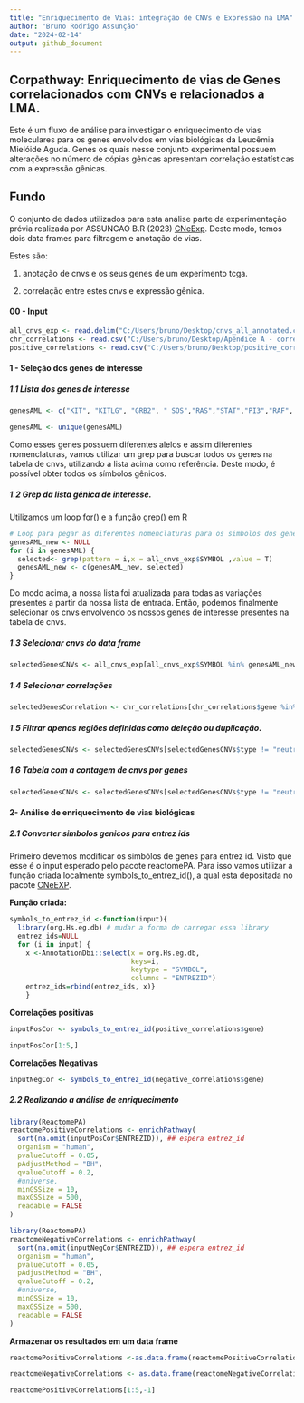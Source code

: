 ```yaml
---
title: "Enriquecimento de Vias: integração de CNVs e Expressão na LMA"
author: "Bruno Rodrigo Assunção"
date: "2024-02-14"
output: github_document
---
```


## Corpathway: Enriquecimento de vias de Genes correlacionados com CNVs e relacionados a LMA.

Este é um fluxo de análise para investigar o enriquecimento de vias moleculares para os genes envolvidos em vias biológicas da Leucêmia Mielóide Aguda. Genes os quais nesse conjunto experimental possuem alterações no número de cópias gênicas apresentam correlação estatísticas com a expressão gênicas.

## Fundo

O conjunto de dados utilizados para esta análise parte da experimentação prévia realizada por ASSUNCAO B.R (2023) [CNeExp](https://rpubs.com/Brunor/1149286 "CNeExp"). Deste modo, temos dois data frames para filtragem e anotação de vias.

Estes são:

1.  anotação de cnvs e os seus genes de um experimento tcga.

2.  correlação entre estes cnvs e expressão gênica.

#### **00 - Input**

```r
all_cnvs_exp <- read.delim("C:/Users/bruno/Desktop/cnvs_all_annotated.csv")
chr_correlations <- read.csv("C:/Users/bruno/Desktop/Apêndice A - correlação de spearman entre segmentação (CNVs) expressão de rna (RNASeq).csv")
positive_correlations <- read.csv("C:/Users/bruno/Desktop/positive_correlations.csv")
```

#### 1 - Seleção dos genes de interesse

##### 1.1 Lista dos genes de interesse

```r
genesAML <- c("KIT", "KITLG", "GRB2", " SOS","RAS","STAT","PI3","RAF", "JAK","PIP","PKB","MTOR","MEK","MAPK","IKK","BAD","ERK","p7026k","PIM","EBP", "CEBP","PU", "RUNX1", "ETO", "PML","TRIM", "MYL", "PML", "RAR","CSF","GMCSF","PER2","CSF","CD14","CD64","CYC","MYC","DUSP","PPAR","TCF","JUP")

genesAML <- unique(genesAML)
```

Como esses genes possuem diferentes alelos e assim diferentes nomenclaturas, vamos utilizar um grep para buscar todos os genes na tabela de cnvs, utilizando a lista acima como referência. Deste modo, é possível obter todos os símbolos gênicos.

##### 1.2 Grep da lista gênica de interesse.

Utilizamos um loop for() e a função grep() em R

```r
# Loop para pegar as diferentes nomenclaturas para os simbolos dos genes no df
genesAML_new <- NULL
for (i in genesAML) {
  selected<- grep(pattern = i,x = all_cnvs_exp$SYMBOL ,value = T)
  genesAML_new <- c(genesAML_new, selected)
}
```

Do modo acima, a nossa lista foi atualizada para todas as variações presentes a partir da nossa lista de entrada. Então, podemos finalmente selecionar os cnvs envolvendo os nossos genes de interesse presentes na tabela de cnvs.

##### 1.3 Selecionar cnvs do data frame

```r
selectedGenesCNVs <- all_cnvs_exp[all_cnvs_exp$SYMBOL %in% genesAML_new,]
```

##### 1.4 Selecionar correlações

```r
selectedGenesCorrelation <- chr_correlations[chr_correlations$gene %in% genesAML,]
```

##### 1.5 Filtrar apenas regiões definidas como deleção ou duplicação.

```r
selectedGenesCNVs <- selectedGenesCNVs[selectedGenesCNVs$type != "neutral",]
```

##### 1.6 Tabela com a contagem de cnvs por genes

```r
selectedGenesCNVs <- selectedGenesCNVs[selectedGenesCNVs$type != "neutral",]
```

#### **2- Análise de enriquecimento de vias biológicas**

##### 2.1 Converter simbolos genicos para entrez ids

Primeiro devemos modificar os simbólos de genes para entrez id. Visto que esse é o input esperado pelo pacote reactomePA. Para isso vamos utilizar a função criada localmente symbols_to_entrez_id(), a qual esta depositada no pacote [CNeEXP](https://github.com/brunorsci/CNeEXP/tree/bruno "CNeEXP").

**Função criada:**

```r
symbols_to_entrez_id <-function(input){
  library(org.Hs.eg.db) # mudar a forma de carregar essa library
  entrez_ids=NULL
  for (i in input) {
    x <-AnnotationDbi::select(x = org.Hs.eg.db, 
                              keys=i, 
                              keytype = "SYMBOL", 
                              columns = "ENTREZID")
    entrez_ids=rbind(entrez_ids, x)}
    }
```

**Correlações positivas**

```r
inputPosCor <- symbols_to_entrez_id(positive_correlations$gene)
```

```r
inputPosCor[1:5,]
```

**Correlações Negativas**

``` r
inputNegCor <- symbols_to_entrez_id(negative_correlations$gene)
```

##### 2.2 Realizando a análise de enriquecimento

```r
library(ReactomePA)
reactomePositiveCorrelations <- enrichPathway(
  sort(na.omit(inputPosCor$ENTREZID)), ## espera entrez_id
  organism = "human",
  pvalueCutoff = 0.05,
  pAdjustMethod = "BH",
  qvalueCutoff = 0.2,
  #universe,
  minGSSize = 10,
  maxGSSize = 500,
  readable = FALSE
)
```

``` r
library(ReactomePA)
reactomeNegativeCorrelations <- enrichPathway(
  sort(na.omit(inputNegCor$ENTREZID)), ## espera entrez_id
  organism = "human",
  pvalueCutoff = 0.05,
  pAdjustMethod = "BH",
  qvalueCutoff = 0.2,
  #universe,
  minGSSize = 10,
  maxGSSize = 500,
  readable = FALSE
)
```

**Armazenar os resultados em um data frame**

```r
reactomePositiveCorrelations <-as.data.frame(reactomePositiveCorrelations)
```

``` r
reactomeNegativeCorrelations <- as.data.frame(reactomeNegativeCorrelations)
```

```r
reactomePositiveCorrelations[1:5,-1]
```
